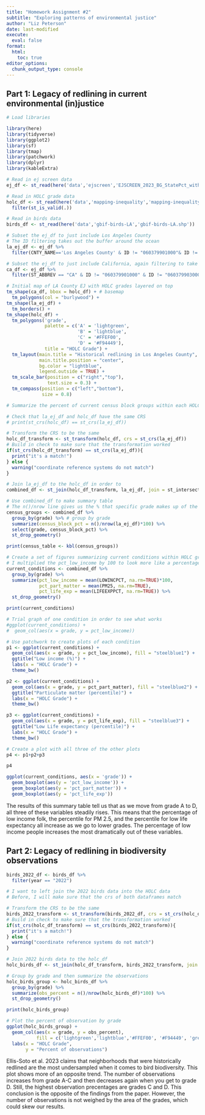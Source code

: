 ```yaml
---
title: "Homework Assignment #2"
subtitle: "Exploring patterns of environmental justice"
author: "Liz Peterson"
date: last-modified
execute: 
  eval: false
format:
  html:
    toc: true
editor_options: 
  chunk_output_type: console
---
```


## Part 1: Legacy of redlining in current environmental (in)justice

```r
# Load libraries

library(here)
library(tidyverse)
library(ggplot2)
library(sf)
library(tmap)
library(patchwork)
library(dplyr)
library(kableExtra)
```

```r
# Read in ej screen data
ej_df <- st_read(here('data','ejscreen','EJSCREEN_2023_BG_StatePct_with_AS_CNMI_GU_VI.gdb'))

# Read in HOLC grade data
holc_df <- st_read(here('data','mapping-inequality','mapping-inequality-los-angeles.json')) %>%
  filter(st_is_valid(.))

# Read in birds data
birds_df <- st_read(here('data','gbif-birds-LA','gbif-birds-LA.shp'))
```

```r
# Subset the ej_df to just include Los Angeles County
# The ID filtering takes out the buffer around the ocean
la_ej_df <- ej_df %>%
  filter(CNTY_NAME=='Los Angeles County' & ID != "060379901000"& ID != "060379903000" & ID != "060379902000") 

# Subset the ej_df to just include California, again filtering to take out the buffer
ca_df <- ej_df %>%
  filter(ST_ABBREV == "CA" & ID != "060379901000" & ID != "060379903000" & ID != "060379902000")
```

```r
# Initial map of LA County EJ with HOLC grades layered on top
tm_shape(ca_df, bbox = holc_df) + # basemap
  tm_polygons(col = "burlywood") +
tm_shape(la_ej_df) +
  tm_borders() +
tm_shape(holc_df) +
  tm_polygons('grade',
              palette = c('A' = 'lightgreen',
                          'B' = 'lightblue',
                          'C' = '#FFEF00',
                          'D' = '#F94449'),
              title = "HOLC Grade") +
  tm_layout(main.title = "Historical redlining in Los Angeles County",
            main.title.position = "center",
            bg.color = "lightblue",
            legend.outside = TRUE) +
  tm_scale_bar(position = c("right","top"),
               text.size = 0.3) +
  tm_compass(position = c("left","bottom"),
             size = 0.8)
```

```r
# Summarize the percent of current census block groups within each HOLC grade

# Check that la_ej_df and holc_df have the same CRS
# print(st_crs(holc_df) == st_crs(la_ej_df)) 

# Transform the CRS to be the same
holc_df_transform <- st_transform(holc_df, crs = st_crs(la_ej_df))
# Build in check to make sure that the transformation worked
if(st_crs(holc_df_transform) == st_crs(la_ej_df)){
  print("it's a match!")
} else {
  warning("coordinate reference systems do not match")
}

# Join la_ej_df to the holc_df in order to 
combined_df <- st_join(holc_df_transform, la_ej_df, join = st_intersects)
```

```r
# Use combined_df to make summary table
# The n()/nrow line gives us the % that specific grade makes up of the whole
census_groups <- combined_df %>%
  group_by(grade) %>% # group by grade
  summarize(census_block_pct = n()/nrow(la_ej_df)*100) %>% 
  select(grade, census_block_pct) %>%
  st_drop_geometry()

print(census_table <- kbl(census_groups))
```

```r
# Create a set of figures summarizing current conditions within HOLC grades
# I multiplied the pct_low_income by 100 to look more like a percentage
current_conditions <- combined_df %>%
  group_by(grade) %>%
  summarize(pct_low_income = mean(LOWINCPCT, na.rm=TRUE)*100,
            pct_part_matter = mean(PM25, na.rm=TRUE),
            pct_life_exp = mean(LIFEEXPPCT, na.rm=TRUE)) %>%
  st_drop_geometry()

print(current_conditions)
```

```r
# Trial graph of one condition in order to see what works
#ggplot(current_conditions) +
#  geom_col(aes(x = grade, y = pct_low_income))
```


```r
# Use patchwork to create plots of each condition
p1 <- ggplot(current_conditions) +
  geom_col(aes(x = grade, y = pct_low_income), fill = "steelblue1") +
  ggtitle("Low income (%)") +
  labs(x = "HOLC Grade") +
  theme_bw()

p2 <- ggplot(current_conditions) +
  geom_col(aes(x = grade, y = pct_part_matter), fill = "steelblue2") +
  ggtitle("Particulate matter (percentile)") +
  labs(x = "HOLC Grade") +
  theme_bw()

p3 <- ggplot(current_conditions) +
  geom_col(aes(x = grade, y = pct_life_exp), fill = "steelblue3") +
  ggtitle("Low Life expectancy (percentile)") +
  labs(x = "HOLC Grade") +
  theme_bw()

# Create a plot with all three of the other plots
p4 <- p1+p2+p3

p4
```

```r
ggplot(current_conditions, aes(x = 'grade')) +
  geom_boxplot(aes(y = 'pct_low_income')) +
  geom_boxplot(aes(y = 'pct_part_matter')) +
  geom_boxplot(aes(y = 'pct_life_exp'))
```

The results of this summary table tell us that as we move from grade A to D, all three of these variables steadily rises. This means that the percentage of low income folk, the percentile for PM 2.5, and the percentile for low life expectancy all increase as we go to lower grades. The percentage of low income people increases the most dramatically out of these variables.

## Part 2: Legacy of redlining in biodiversity observations

```r
birds_2022_df <- birds_df %>%
  filter(year == "2022")
```

```r
# I want to left join the 2022 birds data into the HOLC data
# Before, I will make sure that the crs of both dataframes match

# Transform the CRS to be the same
birds_2022_transform <- st_transform(birds_2022_df, crs = st_crs(holc_df_transform))
# Build in check to make sure that the transformation worked
if(st_crs(holc_df_transform) == st_crs(birds_2022_transform)){
  print("it's a match!")
} else {
  warning("coordinate reference systems do not match")
}
```

```r
# Join 2022 birds data to the holc_df
holc_birds_df <- st_join(holc_df_transform, birds_2022_transform, join = st_intersects)
```

```r
# Group by grade and then summarize the observations
holc_birds_group <- holc_birds_df %>%
  group_by(grade) %>%
  summarize(obs_percent = n()/nrow(holc_birds_df)*100) %>%
  st_drop_geometry()

print(holc_birds_group)
```

```r
# Plot the percent of observation by grade
ggplot(holc_birds_group) +
  geom_col(aes(x = grade, y = obs_percent),
           fill = c('lightgreen','lightblue','#FFEF00', '#F94449', 'grey')) +
  labs(x = "HOLC Grade",
       y = "Percent of observations")
```

Ellis-Soto et al. 2023 claims that neighborhoods that were historically redlined are the most undersampled when it comes to bird biodiversity. This plot shows more of an opposite trend. The number of observations increases from grade A-C and then decreases again when you get to grade D. Still, the highest observation precentages are grades C and D. This conclusion is the opposite of the findings from the paper. However, the number of observations is not weighed by the area of the grades, which could skew our results.
